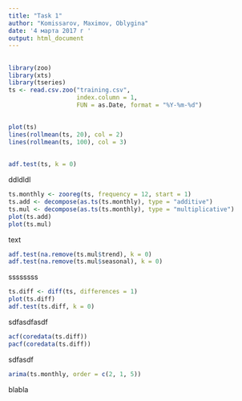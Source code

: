 ---
title: "Task 1"
author: "Komissarov, Maximov, Oblygina"
date: '4 марта 2017 г '
output: html_document
---

##

```{r setup, echo=FALSE}
library(zoo)
library(xts)
library(tseries)
ts <- read.csv.zoo("training.csv",
                   index.column = 1,
                   FUN = as.Date, format = "%Y-%m-%d")
```

##



```{r, echo=FALSE}
plot(ts)
lines(rollmean(ts, 20), col = 2)
lines(rollmean(ts, 100), col = 3)
```

## 


```{r adf}
adf.test(ts, k = 0)
```

ddldldl

```{r mda}
ts.monthly <- zooreg(ts, frequency = 12, start = 1)
ts.add <- decompose(as.ts(ts.monthly), type = "additive")
ts.mul <- decompose(as.ts(ts.monthly), type = "multiplicative")
plot(ts.add)
plot(ts.mul)
```

text

```{r cheto}
adf.test(na.remove(ts.mul$trend), k = 0)
adf.test(na.remove(ts.mul$seasonal), k = 0)
```
ssssssss
```{r toto}
ts.diff <- diff(ts, differences = 1)
plot(ts.diff)
adf.test(ts.diff, k = 0)
```
sdfasdfasdf
```{r asdasd}
acf(coredata(ts.diff))
pacf(coredata(ts.diff))
```
sdfasdf
```{r arima}
arima(ts.monthly, order = c(2, 1, 5))
```
blabla
```{r dorima}

```
